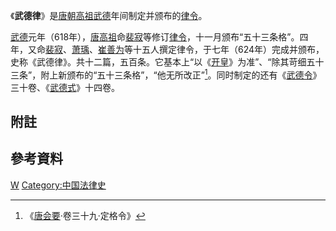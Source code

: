 《'''武德律'''》是[[唐朝|唐朝]][[唐高祖|高祖]][[武德|武德]]年间制定并颁布的[[律令|律令]]。

[[武德|武德]]元年（618年），[[唐高祖|唐高祖]]命[[裴寂|裴寂]]等修订[[律令|律令]]，十一月颁布“五十三条格”{{NoteTag|1=《[[旧唐书|旧唐书]]·高祖本纪》與《[[新唐书|新唐书]]·刑法志》作武德二年。}}。四年，又命[[裴寂|裴寂]]、[[萧瑀|萧瑀]]、[[崔善为|崔善为]]等十五人撰定律令，于七年（624年）完成并颁布，史称《武德律》。共十二篇，五百条。它基本上“以《[[開皇律|开皇]]》为准”、“除其苛细五十三条”，附上新颁布的“五十三条格”，“他无所改正”<ref>《[[唐会要|唐会要]]·卷三十九·定格令》</ref>。同时制定的还有《[[武德令|武德令]]》三十卷、《[[武德式|武德式]]》十四卷。

==附註==
<div class="references-small">
{{NoteFoot}}
</div>

{{notelist|iger=}}

==參考資料 ==
{{reflist|2}}

{{唐朝歷史事件}}

[[Category:唐朝法律|W]]
[[Category:中国法律史|Category:中国法律史]]